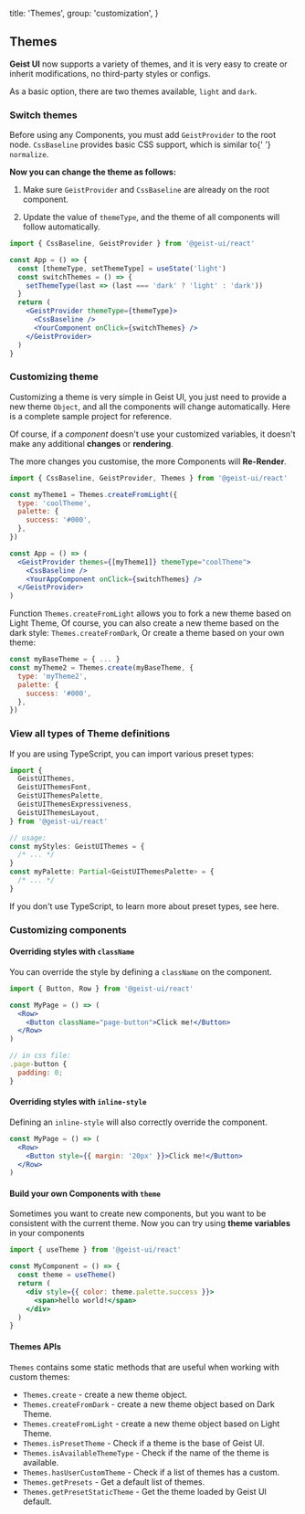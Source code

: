 
  title: 'Themes',
  group: 'customization',
}

## Themes

**Geist UI** now supports a variety of themes, and it is very easy to create or inherit modifications, no third-party styles or configs.

As a basic option, there are two themes available, `light` and `dark`.

<Spacer h={2} />

### Switch themes

<Note>
  Before using any Components, you must add <Code>GeistProvider</Code> to the root node.
</Note>
<Spacer h={0.5} />
<Note type="success">
  <Code>CssBaseline</Code> provides basic CSS support, which is similar to{' '}
  <Code>normalize</Code>.
</Note>
<Spacer h={1} />

**Now you can change the theme as follows:**

1. Make sure `GeistProvider` and `CssBaseline` are already on the root component.

2. Update the value of `themeType`, and the theme of all components will follow automatically.

```jsx
import { CssBaseline, GeistProvider } from '@geist-ui/react'

const App = () => {
  const [themeType, setThemeType] = useState('light')
  const switchThemes = () => {
    setThemeType(last => (last === 'dark' ? 'light' : 'dark'))
  }
  return (
    <GeistProvider themeType={themeType}>
      <CssBaseline />
      <YourComponent onClick={switchThemes} />
    </GeistProvider>
  )
}
```

<Spacer h={3} />

### Customizing theme

Customizing a theme is very simple in Geist UI, you just need to provide a new theme `Object`,
and all the components will change automatically.
Here is <Link target="_blank" color href="https://github.com/geist-org/react/tree/master/examples/custom-themes">a complete sample project</Link> for reference.

Of course, if a _component_ doesn't use your customized variables, it doesn't make any additional **changes** or **rendering**.

<Spacer h={1} />
<Note type="warning">
  The more changes you customise, the more Components will <b>Re-Render</b>.
</Note>

```jsx
import { CssBaseline, GeistProvider, Themes } from '@geist-ui/react'

const myTheme1 = Themes.createFromLight({
  type: 'coolTheme',
  palette: {
    success: '#000',
  },
})

const App = () => (
  <GeistProvider themes={[myTheme1]} themeType="coolTheme">
    <CssBaseline />
    <YourAppComponent onClick={switchThemes} />
  </GeistProvider>
)
```

Function `Themes.createFromLight` allows you to fork a new theme based on Light Theme,
Of course, you can also create a new theme based on the dark style: `Themes.createFromDark`,
Or create a theme based on your own theme:

```jsx
const myBaseTheme = { ... }
const myTheme2 = Themes.create(myBaseTheme, {
  type: 'myTheme2',
  palette: {
    success: '#000',
  },
})
```

<Spacer h={3} />

### View all types of Theme definitions

If you are using TypeScript, you can import various preset types:

```ts
import {
  GeistUIThemes,
  GeistUIThemesFont,
  GeistUIThemesPalette,
  GeistUIThemesExpressiveness,
  GeistUIThemesLayout,
} from '@geist-ui/react'

// usage:
const myStyles: GeistUIThemes = {
  /* ... */
}
const myPalette: Partial<GeistUIThemesPalette> = {
  /* ... */
}
```

If you don't use TypeScript, to learn more about preset types, see <Link color target="_blank" href="https://github.com/geist-org/react/blob/master/components/themes/presets/index.ts">here</Link>.

<Spacer h={3} />

### Customizing components

#### Overriding styles with `className`

You can override the style by defining a `className` on the component.

```jsx
import { Button, Row } from '@geist-ui/react'

const MyPage = () => (
  <Row>
    <Button className="page-button">Click me!</Button>
  </Row>
)

// in css file:
.page-button {
  padding: 0;
}
```

<Spacer h={2} />

#### Overriding styles with `inline-style`

Defining an `inline-style` will also correctly override the component.

```jsx
const MyPage = () => (
  <Row>
    <Button style={{ margin: '20px' }}>Click me!</Button>
  </Row>
)
```

<Spacer h={2} />

#### Build your own Components with `theme`

Sometimes you want to create new components, but you want to be consistent with the current theme. Now you can try using **theme variables** in your components

```jsx
import { useTheme } from '@geist-ui/react'

const MyComponent = () => {
  const theme = useTheme()
  return (
    <div style={{ color: theme.palette.success }}>
      <span>hello world!</span>
    </div>
  )
}
```

<Spacer h={2} />

#### Themes APIs

`Themes` contains some static methods that are useful when working with custom themes:

- `Themes.create` - create a new theme object.
- `Themes.createFromDark` - create a new theme object based on Dark Theme.
- `Themes.createFromLight` - create a new theme object based on Light Theme.
- `Themes.isPresetTheme` - Check if a theme is the base of Geist UI.
- `Themes.isAvailableThemeType` - Check if the name of the theme is available.
- `Themes.hasUserCustomTheme` - Check if a list of themes has a custom.
- `Themes.getPresets` - Get a default list of themes.
- `Themes.getPresetStaticTheme` - Get the theme loaded by Geist UI default.

